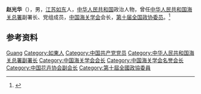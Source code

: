 {{Otheruses|other=名为赵光华的其他人物|赵光华}}

'''赵光华'''（{{bd|1940年|3月|}}），男，[[江苏|江苏]][[如东|如东]]人，[[中华人民共和国|中华人民共和国]]政治人物，曾任[[中华人民共和国海关总署|中华人民共和国海关总署]]副署长、党组成员，[[中国海关学会|中国海关学会]]会长，[[第十届全国政协委员|第十届全国政协委员]]。<ref>{{Cite web|title=赵光华|url=http://static.ntszw.gov.cn/upfile/2018/09/1537496006167.pdf|accessdate=2020-12-15|work=南通史志网|archive-date=2020-10-29|archive-url=https://web.archive.org/web/20201029020221/http://static.ntszw.gov.cn/upfile/2018/09/1537496006167.pdf|dead-url=no}}</ref>

== 参考资料 ==
{{reflist}}

{{中国人物小作品}}

{{Authority control}}
{{DEFAULTSORT:Zhao赵}}
[[Category:赵姓|Guang]]
[[Category:如東人|Category:如東人]]
[[Category:中国共产党党员|Category:中国共产党党员]]
[[Category:中华人民共和国海关总署副署长|Category:中华人民共和国海关总署副署长]]
[[Category:中国海关学会会长|Category:中国海关学会会长]]
[[Category:中国海关学会名誉会长|Category:中国海关学会名誉会长]]
[[Category:中国花卉协会副会长|Category:中国花卉协会副会长]]
[[Category:第十屆全國政協委員|Category:第十屆全國政協委員]]